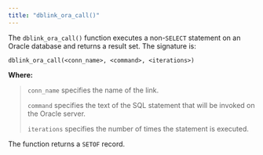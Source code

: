 ```yaml
---
title: "dblink_ora_call()"
---
```


<div id="dblink_ora_call" class="registered_link"></div>


The `dblink_ora_call()` function executes a non-`SELECT` statement on an Oracle database and returns a result set. The signature is:

``` text
dblink_ora_call(<conn_name>, <command>, <iterations>)
```

**Where:**

> `conn_name` specifies the name of the link.
>
> `command` specifies the text of the SQL statement that will be invoked on the Oracle server.
>
> `iterations` specifies the number of times the statement is executed.

The function returns a `SETOF` record.
